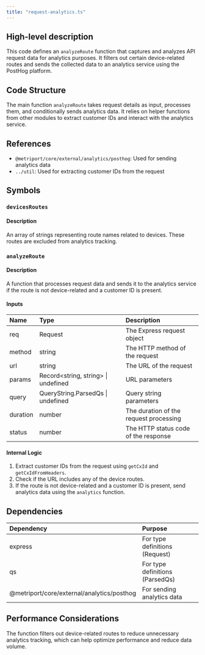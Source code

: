 ```yaml
---
title: "request-analytics.ts"
---
```


## High-level description
This code defines an `analyzeRoute` function that captures and analyzes API request data for analytics purposes. It filters out certain device-related routes and sends the collected data to an analytics service using the PostHog platform.

## Code Structure
The main function `analyzeRoute` takes request details as input, processes them, and conditionally sends analytics data. It relies on helper functions from other modules to extract customer IDs and interact with the analytics service.

## References
- `@metriport/core/external/analytics/posthog`: Used for sending analytics data
- `../util`: Used for extracting customer IDs from the request

## Symbols

### `devicesRoutes`
#### Description
An array of strings representing route names related to devices. These routes are excluded from analytics tracking.

### `analyzeRoute`
#### Description
A function that processes request data and sends it to the analytics service if the route is not device-related and a customer ID is present.

#### Inputs
| Name | Type | Description |
|:-----|:-----|:------------|
| req | Request | The Express request object |
| method | string | The HTTP method of the request |
| url | string | The URL of the request |
| params | Record&lt;string, string&gt; \| undefined | URL parameters |
| query | QueryString.ParsedQs \| undefined | Query string parameters |
| duration | number | The duration of the request processing |
| status | number | The HTTP status code of the response |

#### Internal Logic
1. Extract customer IDs from the request using `getCxId` and `getCxIdFromHeaders`.
2. Check if the URL includes any of the device routes.
3. If the route is not device-related and a customer ID is present, send analytics data using the `analytics` function.

## Dependencies
| Dependency | Purpose |
|:-----------|:--------|
| express | For type definitions (Request) |
| qs | For type definitions (ParsedQs) |
| @metriport/core/external/analytics/posthog | For sending analytics data |

## Performance Considerations
The function filters out device-related routes to reduce unnecessary analytics tracking, which can help optimize performance and reduce data volume.
